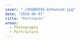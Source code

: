 ---
cover: "./SRGB8556-Enhanced.jpg"
date: "2019-09-07"
title: "Portraits"
areas:
  - Photography
  - Portraiture
---
